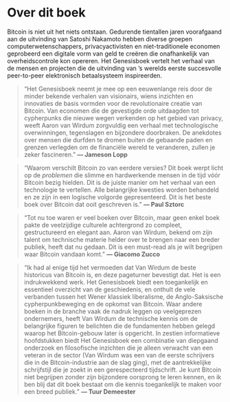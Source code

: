 # Over dit boek {.unnumbered}

Bitcoin is niet uit het niets ontstaan. Gedurende tientallen jaren voorafgaand aan de uitvinding van Satoshi Nakamoto hebben diverse groepen computerwetenschappers, privacyactivisten en niet-traditionele economen geprobeerd een digitale vorm van geld te creëren die onafhankelijk van overheidscontrole kon opereren. Het Genesisboek vertelt het verhaal van de mensen en projecten die de uitvinding van 's werelds eerste succesvolle peer-to-peer elektronisch betaalsysteem inspireerden.

> "Het Genesisboek neemt je mee op een eeuwenlange reis door de minder bekende verhalen van visionairs, wiens inzichten en innovaties de basis vormden voor de revolutionaire creatie van Bitcoin. Van economen die de gevestigde orde uitdaagden tot cypherpunks die nieuwe wegen verkenden op het gebied van privacy, weeft Aaron van Wirdum zorgvuldig een verhaal met technologische overwinningen, tegenslagen en bijzondere doorbraken. De anekdotes over mensen die durfden te dromen buiten de gebaande paden en grenzen verlegden om de financiële wereld te veranderen, zullen je zeker fascineren." **— Jameson Lopp**

> "Waarom verschilt Bitcoin zo van eerdere versies? Dit boek werpt licht op de *problemen* die slimme en hardwerkende mensen in de tijd vóór Bitcoin bezig hielden. Dit is de juiste manier om het verhaal van een technologie te vertellen. Alle belangrijke kwesties worden behandeld en ze zijn in een logische volgorde gepresenteerd. Dit is het beste boek over Bitcoin dat ooit geschreven is." **— Paul Sztorc**

> "Tot nu toe waren er veel boeken over Bitcoin, maar geen enkel boek pakte de veelzijdige culturele achtergrond zo compleet, gestructureerd en elegant aan. Aaron van Wirdum, bekend om zijn talent om technische materie helder over te brengen naar een breder publiek, heeft dat nu gedaan. Dit is een must-read als je wilt begrijpen waar Bitcoin vandaan komt." **— Giacomo Zucco**

> "Ik had al enige tijd het vermoeden dat Van Wirdum de beste historicus van Bitcoin is, en deze pageturner bevestigt dat. Het is een indrukwekkend werk. Het Genesisboek biedt een toegankelijk en essentieel overzicht van de geschiedenis, en onthult de vele verbanden tussen het Wener klassiek liberalisme, de Anglo-Saksische cypherpunkbeweging en de opkomst van Bitcoin. Waar andere boeken in de branche vaak de nadruk leggen op veelgeprezen ondernemers, heeft Van Wirdum de technische kennis om de belangrijke figuren te belichten die de fundamenten hebben gelegd waarop het Bitcoin-gebouw later is opgericht. In zestien informatieve hoofdstukken biedt Het Genesisboek een combinatie van diepgaand onderzoek en filosofische inzichten die je alleen verwacht van een veteran in de sector (Van Wirdum was een van de eerste schrijvers die in de Bitcoin-industrie aan de slag ging), met de aantrekkelijke schrijfstijl die je zoekt in een gerespecteerd tijdschrift. Je kunt Bitcoin niet begrijpen zonder zijn bijzondere oorsprong te leren kennen, en ik ben blij dat dit boek bestaat om die kennis toegankelijk te maken voor een breed publiek." **— Tuur Demeester**
